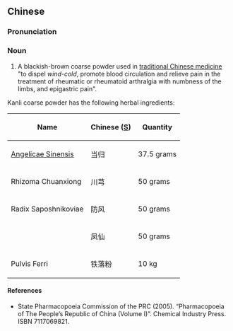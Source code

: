 {{also|坎离砂}}
==Chinese==
{{zh-forms|s=坎离砂|type=21}}

===Pronunciation===
{{zh-pron
|m=kǎnlíshā
|cat=n
}}

===Noun===
{{zh-noun}}

# A blackish-brown coarse powder used in [[traditional Chinese medicine]] "to dispel ''wind-cold'', promote blood circulation and relieve pain in the treatment of rheumatic or rheumatoid arthralgia with numbness of the limbs, and epigastric pain".

Kanli coarse powder has the following herbal ingredients:

{| class="wikitable sortable"
|-
!Name
!Chinese ([[Simplified Chinese|S]])
!Quantity
|-
| {{l|la|radix|Radix}} [[Angelica sinensis|Angelicae Sinensis]]
|当归
| 37.5 grams
|-
|Rhizoma Chuanxiong
|川芎
| 50 grams
|-
|Radix Saposhnikoviae
|防风
| 50 grams
|-
| {{l|la|caulis|Caulis}} {{l|mul|Impatiens balsamina|Impatientis Balsaminae}}
|凤仙
| 50 grams
|-
|Pulvis Ferri
|铁落粉
| 10 kg
|}

====References====
* State Pharmacopoeia Commission of the PRC (2005). “Pharmacopoeia of The People’s Republic of China (Volume I)”. Chemical Industry Press. ISBN 7117069821.